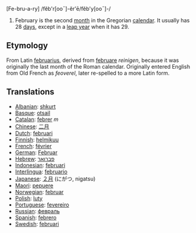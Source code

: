 [Fe-bru-a-ry] /fĕb'r[ooˉ]-ĕr'ē/fĕb'y[ooˉ]-/

#February is the second [[month]] in the Gregorian [[calendar]]. It usually has 28 [[day|days]], except in a [[leap year]] when it has 29.

==Etymology==
From Latin [[februarius]], derived from [[februare]] ''reinigen'', because it was originally the last month of the Roman calendar. Originally entered English from Old French as ''feoverel'', later re-spelled to a more Latin form.

==Translations==
*[[Albanian]]: [[shkurt]]
*[[Basque]]: [[otsail]]
*[[Catalan]]: [[febrer]] ''m''
*[[Chinese]]: [[二月]]
*[[Dutch]]: [[februari]]
*[[Finnish]]: [[helmikuu]]
*[[French]]: [[février]]
*[[German]]: [[Februar]]
*[[Hebrew]]: [[פברואר]]
*[[Indonesian]]: [[februari]]
*[[Interlingua]]: [[februario]]
*[[Japanese]]: [[２月]] (にがつ, nigatsu)
*[[Maori]]: [[pepuere]]
*[[Norwegian]]: [[februar]]
*[[Polish]]: [[luty]]
*[[Portuguese]]: [[fevereiro]]
*[[Russian]]: [[февраль]]
*[[Spanish]]: [[febrero]]
*[[Swedish]]: [[februari]]